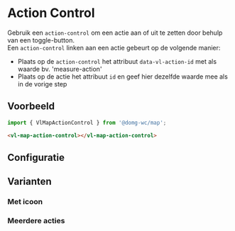 
# Action Control

Gebruik een `action-control` om een actie aan of uit te zetten door behulp van een toggle-button.  
Een `action-control` linken aan een actie gebeurt op de volgende manier:

-   Plaats op de `action-control` het attribuut `data-vl-action-id` met als waarde bv. 'measure-action'
-   Plaats op de actie het attribuut `id` en geef hier dezelfde waarde mee als in de vorige step

## Voorbeeld

```js
import { VlMapActionControl } from '@domg-wc/map';
```

```html
<vl-map-action-control></vl-map-action-control>
```

<DocsStory id="map-controls-action-control--action-control-default" />

## Configuratie

<ArgsTable story={PRIMARY_STORY} />

## Varianten

### Met icoon

<DocsStory id="map-controls-action-control--action-control-icon" />

### Meerdere acties

<DocsStory id="map-controls-action-control--action-control-multiple" />

